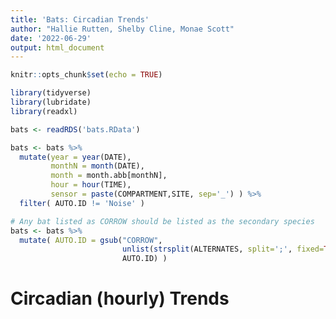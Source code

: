 ```yaml
---
title: 'Bats: Circadian Trends'
author: "Hallie Rutten, Shelby Cline, Monae Scott"
date: '2022-06-29'
output: html_document
---
```


```r
knitr::opts_chunk$set(echo = TRUE)

library(tidyverse)
library(lubridate)
library(readxl)

bats <- readRDS('bats.RData')

bats <- bats %>% 
  mutate(year = year(DATE), 
         monthN = month(DATE),
         month = month.abb[monthN],
         hour = hour(TIME),
         sensor = paste(COMPARTMENT,SITE, sep='_') ) %>% 
  filter( AUTO.ID != 'Noise' )

# Any bat listed as CORROW should be listed as the secondary species
bats <- bats %>% 
  mutate( AUTO.ID = gsub("CORROW", 
                         unlist(strsplit(ALTERNATES, split=';', fixed=TRUE))[1],
                         AUTO.ID) )
```

# Circadian (hourly) Trends
